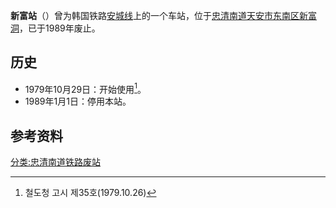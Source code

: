 {{朝鮮半島車站資訊
|公司色 = black
|文字色 = 
|站名 = 新富站
|圖片 = 
|pxl = 
|圖片說明 =
|前一站 = [[天安站|天安]]({{车站编号|#444088|white|P169}})
|前一站距離 = 2.4
|後一站距離 = 4.6
|後一站 = [[石桥站_(忠清南道)|石桥]]
|諺文 = 신부역
|朝鮮漢字 = 新富驛
|文觀部式 = Sinbu-yeok
|馬-賴式 = Sinbu-yŏk
|副站名 = 
|車站編號 = 
|停站路線數 = 
|所屬公司 = [[大韩民国铁道厅|大韩民国铁道厅]]
|所屬路線 = [[安城线|安城线]]
|距離 = 2.4
|起點站 = [[天安站|天安]]
|所在地 =[[忠清南道|忠清南道]][[天安市|天安市]][[东南区|东南区]][[新富洞|新富洞]]
|車站構造 = 地面车站
|月台配置 = 1面1线
|啟用年月日 = 1979年10月29日 
|廢站年月日 = 1989年1月1日
|上下車人次 = 
|統計年度 = 
|轉車 = 
|備註 = 
|全寬備註 = 
}}

'''新富站'''（{{kor|諺=신부역|漢=新富驛|羅=Sinbu yeok|f=y}}）曾为韩国铁路[[安城线|安城线]]上的一个车站，位于[[忠清南道|忠清南道]][[天安市|天安市]][[东南区|东南区]][[新富洞|新富洞]]，已于1989年废止。

== 历史 ==
*1979年10月29日：开始使用<ref>철도청 고시 제35호(1979.10.26)</ref>。
*1989年1月1日：停用本站。

== 参考资料 ==
{{reflist}}

{{安城线}}

[[分类:忠清南道铁路废站|分类:忠清南道铁路废站]]